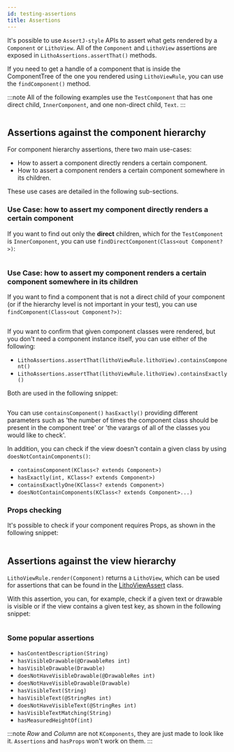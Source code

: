 ```yaml
---
id: testing-assertions
title: Assertions
---
```



It's possible to use `AssertJ-style` APIs to assert what gets rendered by a `Component` or `LithoView`. All of the `Component` and `LithoView` assertions are exposed in `LithoAssertions.assertThat()` methods.

If you need to get a handle of a component that is inside the ComponentTree of the one you rendered using `LithoViewRule`, you can use the `findComponent()` method.

:::note
All of the following examples use the `TestComponent` that has one direct child, `InnerComponent`, and one non-direct child, `Text`.
:::

```kotlin file=litho-core/src/test/kotlin/com/facebook/litho/examples/LithoViewRuleExampleTest.kt start=test_component_start end=test_component_end
```

## Assertions against the component hierarchy

For component hierarchy assertions, there two main use-cases:

* How to assert a component directly renders a certain component.
* How to assert a component renders a certain component somewhere in its children.

These use cases are detailed in the following sub-sections.

### Use Case: how to assert my component directly renders a certain component

If you want to find out only the **direct** children, which for the `TestComponent` is `InnerComponent`, you can use `findDirectComponent(Class<out Component?>)`:

```kotlin file=litho-core/src/test/kotlin/com/facebook/litho/examples/LithoViewRuleExampleTest.kt start=find_direct_component_start end=find_direct_component_end
```

### Use Case: how to assert my component renders a certain component somewhere in its children

If you want to find a component that is not a direct child of your component (or if the hierarchy level is not important in your test), you can use `findComponent(Class<out Component?>)`:

```kotlin file=litho-core/src/test/kotlin/com/facebook/litho/examples/LithoViewRuleExampleTest.kt start=find_non_direct_component_start end=find_non_direct_component_end
```

If you want to confirm that given component classes were rendered, but you don't need a component instance itself, you can use either of the following:

* `LithoAssertions.assertThat(lithoViewRule.lithoView).containsComponent()`
* `LithoAssertions.assertThat(lithoViewRule.lithoView).containsExactly()`

Both are used in the following snippet:

```kotlin file=litho-core/src/test/kotlin/com/facebook/litho/examples/LithoViewRuleExampleTest.kt start=contains_components_start end=contains_components_end
```

You can use `containsComponent()` `hasExactly()` providing different parameters such as 'the number of times the component class should be present in the component tree' or 'the varargs of all of the classes you would like to check'.

In addition, you can check if the view doesn't contain a given class by using `doesNotContainComponents()`:

* `containsComponent(KClass<? extends Component>)`
* `hasExactly(int, KClass<? extends Component>)`
* `containsExactlyOne(KClass<? extends Component>)`
* `doesNotContainComponents(KClass<? extends Component>...)`

### Props checking

It's possible to check if your component requires Props, as shown in the following snippet:

```kotlin file=litho-core/src/test/kotlin/com/facebook/litho/examples/LithoViewRuleExampleTest.kt start=has_props_start end=has_props_end
```

## Assertions against the view hierarchy

`LithoViewRule.render(Component)` returns a `LithoView`, which can be used for assertions that can be found in the [LithoViewAssert](pathname:///javadoc/com/facebook/litho/testing/assertj/LithoViewAssert.html) class.

With this assertion, you can, for example, check if a given text or drawable is visible or if the view contains a given test key, as shown in the following snippet:

```kotlin file=litho-core/src/test/kotlin/com/facebook/litho/examples/LithoViewRuleExampleTest.kt start=lithoview_assertion_start end=lithoview_assertion_end
```

### Some popular assertions

* `hasContentDescription(String)`
* `hasVisibleDrawable(@DrawableRes int)`
* `hasVisibleDrawable(Drawable)`
* `doesNotHaveVisibleDrawable(@DrawableRes int)`
* `doesNotHaveVisibleDrawable(Drawable)`
* `hasVisibleText(String)`
* `hasVisibleText(@StringRes int)`
* `doesNotHaveVisibleText(@StringRes int)`
* `hasVisibleTextMatching(String)`
* `hasMeasuredHeightOf(int)`

:::note
*Row* and *Column* are not `KComponents`, they are just made to look like it.
`Assertions` and `hasProps` won't work on them.
:::
